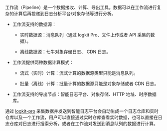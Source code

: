 工作流（Pipeline）是一个数据接收、计算、导出工具。数据可以在工作流进行复杂的计算后再投递到日志分析平台/对象存储等进行分析。

* 工作流支持的数据源：

  - 实时数据源：消息队列（通过 logkit Pro、文件上传或者 API 采集的数据）。
  
  - 离线数据源：七牛对象存储日志、 CDN 日志。
  

* 工作流提供两种数据计算模式：

  - 流式（实时）计算：流式计算的数据源类型只能是消息队列。

  - 批量（离线）计算：批量计算的数据源只能是对象存储或者 CDN 日志。

* 工作流支持的导出节点：智能日志平台、对象存储、HTTP 地址、时序数据库。

通过 [logkit-pro](/insight/manual/4738/logkit-pro-induction) 采集数据并发送到智能日志平台会自动生成一个日志仓库和实时仓库以及一个工作流，用户可以直接通过实时仓库查看实时数据，也可以直接在日志仓库对日志进行搜索分析，或者在工作流对发送到消息队列的数据进行计算。